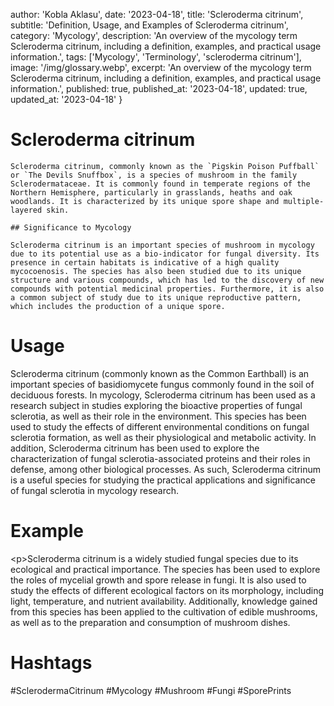 
  author: 'Kobla Aklasu',
  date: '2023-04-18',
  title: 'Scleroderma citrinum',
  subtitle: 'Definition, Usage, and Examples of Scleroderma citrinum',
  category: 'Mycology',
  description: 'An overview of the mycology term Scleroderma citrinum, including a definition, examples, and practical usage information.',
  tags: ['Mycology', 'Terminology', 'scleroderma citrinum'],
  image: '/img/glossary.webp',
  excerpt: 'An overview of the mycology term Scleroderma citrinum, including a definition, examples, and practical usage information.',
  published: true,
  published_at: '2023-04-18',
  updated: true,
  updated_at: '2023-04-18'
}




# Scleroderma citrinum
    
    Scleroderma citrinum, commonly known as the `Pigskin Poison Puffball` or `The Devils Snuffbox`, is a species of mushroom in the family Sclerodermataceae. It is commonly found in temperate regions of the Northern Hemisphere, particularly in grasslands, heaths and oak woodlands. It is characterized by its unique spore shape and multiple-layered skin.
    
    ## Significance to Mycology
    
    Scleroderma citrinum is an important species of mushroom in mycology due to its potential use as a bio-indicator for fungal diversity. Its presence in certain habitats is indicative of a high quality mycocoenosis. The species has also been studied due to its unique structure and various compounds, which has led to the discovery of new compounds with potential medicinal properties. Furthermore, it is also a common subject of study due to its unique reproductive pattern, which includes the production of a unique spore.

# Usage

Scleroderma citrinum (commonly known as the Common Earthball) is an important species of basidiomycete fungus commonly found in the soil of deciduous forests. In mycology, Scleroderma citrinum has been used as a research subject in studies exploring the bioactive properties of fungal sclerotia, as well as their role in the environment. This species has been used to study the effects of different environmental conditions on fungal sclerotia formation, as well as their physiological and metabolic activity. In addition, Scleroderma citrinum has been used to explore the characterization of fungal sclerotia-associated proteins and their roles in defense, among other biological processes. As such, Scleroderma citrinum is a useful species for studying the practical applications and significance of fungal sclerotia in mycology research.

# Example

&lt;p&gt;Scleroderma citrinum is a widely studied fungal species due to its ecological and practical importance. The species has been used to explore the roles of mycelial growth and spore release in fungi. It is also used to study the effects of different ecological factors on its morphology, including light, temperature, and nutrient availability. Additionally, knowledge gained from this species has been applied to the cultivation of edible mushrooms, as well as to the preparation and consumption of mushroom dishes.

# Hashtags

#SclerodermaCitrinum #Mycology #Mushroom #Fungi #SporePrints

